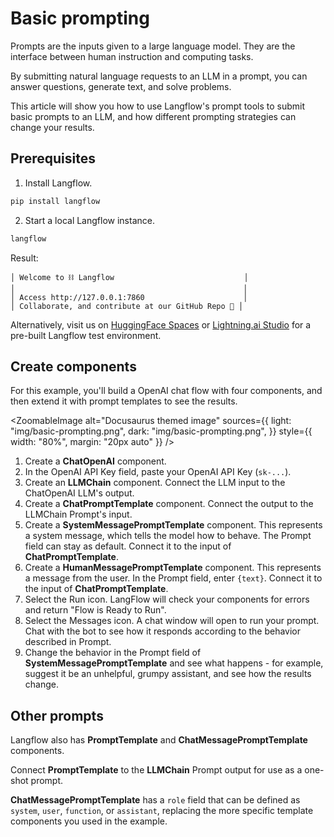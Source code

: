 # Basic prompting

Prompts are the inputs given to a large language model. They are the interface between human instruction and computing tasks.

By submitting natural language requests to an LLM in a prompt, you can answer questions, generate text, and solve problems.

This article will show you how to use Langflow's prompt tools to submit basic prompts to an LLM, and how different prompting strategies can change your results.

## Prerequisites

1. Install Langflow.
```bash
pip install langflow
```

2. Start a local Langflow instance.
```bash
langflow
```

Result:
```
│ Welcome to ⛓ Langflow                             │
│                                                   │
│ Access http://127.0.0.1:7860                      │
│ Collaborate, and contribute at our GitHub Repo 🚀 │
```

Alternatively, visit us on [HuggingFace Spaces](https://docs.langflow.org/getting-started/hugging-face-spaces) or [Lightning.ai Studio](https://lightning.ai/ogabrielluiz-8j6t8/studios/langflow) for a pre-built Langflow test environment.

## Create components

For this example, you'll build a OpenAI chat flow with four components, and then extend it with prompt templates to see the results.

<ZoomableImage
  alt="Docusaurus themed image"
  sources={{
    light: "img/basic-prompting.png",
    dark: "img/basic-prompting.png",
  }}
  style={{ width: "80%", margin: "20px auto" }}
/>

1. Create a **ChatOpenAI** component.
2. In the OpenAI API Key field, paste your OpenAI API Key (`sk-...`).
3. Create an **LLMChain** component. Connect the LLM input to the ChatOpenAI LLM's output.
4. Create a **ChatPromptTemplate** component. Connect the output to the LLMChain Prompt's input.
5. Create a **SystemMessagePromptTemplate** component. This represents a system message, which tells the model how to behave. The Prompt field can stay as default. Connect it to the input of **ChatPromptTemplate**.
6. Create a **HumanMessagePromptTemplate** component. This represents a message from the user. In the Prompt field, enter `{text}`. Connect it to the input of **ChatPromptTemplate**.
7. Select the Run icon. LangFlow will check your components for errors and return "Flow is Ready to Run".
8. Select the Messages icon. A chat window will open to run your prompt.
Chat with the bot to see how it responds according to the behavior described in Prompt.
9. Change the behavior in the Prompt field of **SystemMessagePromptTemplate** and see what happens - for example, suggest it be an unhelpful, grumpy assistant, and see how the results change.

## Other prompts

Langflow also has **PromptTemplate** and **ChatMessagePromptTemplate** components.

Connect **PromptTemplate** to the **LLMChain** Prompt output for use as a one-shot prompt.

**ChatMessagePromptTemplate** has a `role` field that can be defined as `system`, `user`, `function`, or `assistant`, replacing the more specific template components you used in the example.





